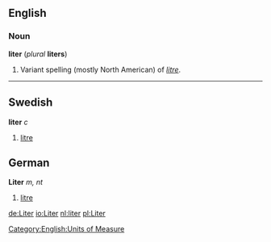 ==English==
===Noun===
'''liter''' (''plural'' '''liters''')

#Variant spelling (mostly North American) of ''[[litre]]''.

----
==Swedish==
'''liter''' ''c''

#[[litre]]

==German==
'''Liter''' ''m, nt''

#[[litre]]

[[Category:English:Units of Measure]]

[[de:Liter]]
[[io:Liter]]
[[nl:liter]]
[[pl:Liter]]